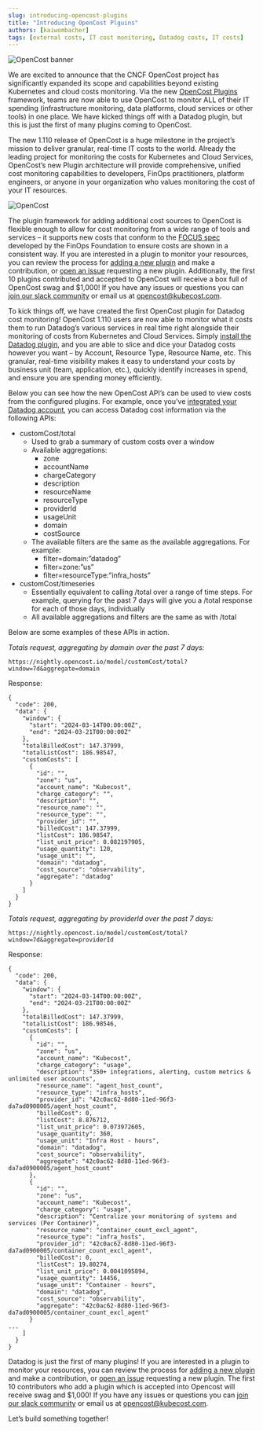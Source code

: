 ---
slug: introducing-opencost-plugins
title: "Introducing OpenCost Plguins"
authors: [kaiwombacher]
tags: [external costs, IT cost monitoring, Datadog costs, IT costs]
---

![OpenCost banner](./img/opencost-plugins.png)

We are excited to announce that the CNCF OpenCost project has significantly expanded its scope and capabilities beyond existing Kubernetes and cloud costs monitoring. Via the new [OpenCost Plugins](https://github.com/opencost/opencost-plugins) framework, teams are now able to use OpenCost to monitor ALL of their IT spending (infrastructure monitoring, data platforms, cloud services or other tools) in one place. We have kicked things off with a Datadog plugin, but this is just the first of many plugins coming to OpenCost.

The new 1.110 release of OpenCost is a huge milestone in the project’s mission to deliver granular, real-time IT costs to the world. Already the leading project for monitoring the costs for Kubernetes and Cloud Services, OpenCost’s new Plugin architecture will provide comprehensive, unified cost monitoring capabilities to developers, FinOps practitioners, platform engineers, or anyone in your organization who values monitoring the cost of your IT resources.

![OpenCost](./img/opencost.png)

The plugin framework for adding additional cost sources to OpenCost is flexible enough to allow for cost monitoring from a wide range of tools and services – it supports new costs that conform to the [FOCUS spec](https://focus.finops.org/) developed by the FinOps Foundation to ensure costs are shown in a consistent way. If you are interested in a plugin to monitor your resources, you can review the process for [adding a new plugin](https://github.com/opencost/opencost-plugins?tab=readme-ov-file#creating-a-new-plugin) and make a contribution, or [open an issue](https://github.com/opencost/opencost-plugins/issues) requesting a new plugin. Additionally, the first 10 plugins contributed and accepted to OpenCost will receive a box full of OpenCost swag and $1,000! If you have any issues or questions you can [join our slack community](https://slack.cncf.io/) or email us at [opencost@kubecost.com](mailto:opencost@kubecost.com). 

To kick things off, we have created the first OpenCost plugin for Datadog cost monitoring! OpenCost 1.110 users are now able to monitor what it costs them to run Datadog’s various services in real time right alongside their monitoring of costs from Kubernetes and Cloud Services. Simply [install the Datadog plugin](https://www.opencost.io/docs/integrations/datadog), and you are able to slice and dice your Datadog costs however you want – by Account, Resource Type, Resource Name, etc. This granular, real-time visibility makes it easy to understand your costs by business unit (team, application, etc.), quickly identify increases in spend, and ensure you are spending money efficiently.   

Below you can see how the new OpenCost API’s can be used to view costs from the configured plugins. For example, once you’ve [integrated your Datadog account](https://www.opencost.io/docs/integrations/datadog), you can access Datadog cost information via the following APIs:

* customCost/total
    * Used to grab a summary of custom costs over a window
    * Available aggregations:
        * zone
        * accountName
        * chargeCategory
        * description
        * resourceName
        * resourceType
        * providerId
        * usageUnit
        * domain
        * costSource
    * The available filters are the same as the available aggregations. For example:
        * filter=domain:”datadog”
        * filter=zone:”us”
        * filter=resourceType:”infra_hosts”
* customCost/timeseries
    * Essentially equivalent to calling /total over a range of time steps. For example, querying for the past 7 days will give you a /total response for each of those days, individually
    * All available aggregations and filters are the same as with /total


Below are some examples of these APIs in action.

_Totals request, aggregating by domain over the past 7 days:_

```
https://nightly.opencost.io/model/customCost/total?window=7d&aggregate=domain
```

Response:

```
{
  "code": 200,
  "data": {
    "window": {
      "start": "2024-03-14T00:00:00Z",
      "end": "2024-03-21T00:00:00Z"
    },
    "totalBilledCost": 147.37999,
    "totalListCost": 186.98547,
    "customCosts": [
      {
        "id": "",
        "zone": "us",
        "account_name": "Kubecost",
        "charge_category": "",
        "description": "",
        "resource_name": "",
        "resource_type": "",
        "provider_id": "",
        "billedCost": 147.37999,
        "listCost": 186.98547,
        "list_unit_price": 0.082197905,
        "usage_quantity": 120,
        "usage_unit": "",
        "domain": "datadog",
        "cost_source": "observability",
        "aggregate": "datadog"
      }
    ]
  }
}
```


_Totals request, aggregating by providerId over the past 7 days:_


```
https://nightly.opencost.io/model/customCost/total?window=7d&aggregate=providerId
```

Response:

```
{
  "code": 200,
  "data": {
    "window": {
      "start": "2024-03-14T00:00:00Z",
      "end": "2024-03-21T00:00:00Z"
    },
    "totalBilledCost": 147.37999,
    "totalListCost": 186.98546,
    "customCosts": [
      {
        "id": "",
        "zone": "us",
        "account_name": "Kubecost",
        "charge_category": "usage",
        "description": "350+ integrations, alerting, custom metrics & unlimited user accounts",
        "resource_name": "agent_host_count",
        "resource_type": "infra_hosts",
        "provider_id": "42c0ac62-8d80-11ed-96f3-da7ad0900005/agent_host_count",
        "billedCost": 0,
        "listCost": 8.876712,
        "list_unit_price": 0.073972605,
        "usage_quantity": 360,
        "usage_unit": "Infra Host - hours",
        "domain": "datadog",
        "cost_source": "observability",
        "aggregate": "42c0ac62-8d80-11ed-96f3-da7ad0900005/agent_host_count"
      },
      {
        "id": "",
        "zone": "us",
        "account_name": "Kubecost",
        "charge_category": "usage",
        "description": "Centralize your monitoring of systems and services (Per Container)",
        "resource_name": "container_count_excl_agent",
        "resource_type": "infra_hosts",
        "provider_id": "42c0ac62-8d80-11ed-96f3-da7ad0900005/container_count_excl_agent",
        "billedCost": 0,
        "listCost": 19.80274,
        "list_unit_price": 0.0041095894,
        "usage_quantity": 14456,
        "usage_unit": "Container - hours",
        "domain": "datadog",
        "cost_source": "observability",
        "aggregate": "42c0ac62-8d80-11ed-96f3-da7ad0900005/container_count_excl_agent"
      }
...
    ]
  }
}
```

Datadog is just the first of many plugins! If you are interested in a plugin to monitor your resources, you can review the process for [adding a new plugin](https://github.com/opencost/opencost-plugins?tab=readme-ov-file#creating-a-new-plugin) and make a contribution, or [open an issue](https://github.com/opencost/opencost-plugins/issues) requesting a new plugin. The first 10 contributors who add a plugin which is accepted into Opencost will receive swag and $1,000! If you have any issues or questions you can [join our slack community](https://slack.cncf.io/) or email us at [opencost@kubecost.com](mailto:opencost@kubecost.com).  

Let’s build something together!
